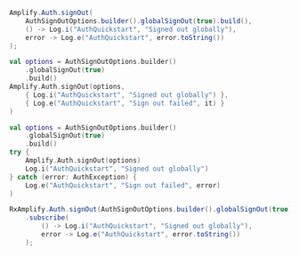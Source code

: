 <BlockSwitcher>
<CodeBlock name="Java">

```java
Amplify.Auth.signOut(
    AuthSignOutOptions.builder().globalSignOut(true).build(),
    () -> Log.i("AuthQuickstart", "Signed out globally"),
    error -> Log.e("AuthQuickstart", error.toString())
);
```

</CodeBlock>
<CodeBlock name="Kotlin - Callbacks">

```kotlin
val options = AuthSignOutOptions.builder()
    .globalSignOut(true)
    .build()
Amplify.Auth.signOut(options,
    { Log.i("AuthQuickstart", "Signed out globally") },
    { Log.e("AuthQuickstart", "Sign out failed", it) }
)
```

</CodeBlock>
<CodeBlock name="Kotlin - Coroutines (Beta)">

```kotlin
val options = AuthSignOutOptions.builder()
    .globalSignOut(true)
    .build()
try {
    Amplify.Auth.signOut(options)
    Log.i("AuthQuickstart", "Signed out globally") 
} catch (error: AuthException) {
    Log.e("AuthQuickstart", "Sign out failed", error)
)
```

</CodeBlock>
<CodeBlock name="RxJava">

```java
RxAmplify.Auth.signOut(AuthSignOutOptions.builder().globalSignOut(true).build())
    .subscribe(
        () -> Log.i("AuthQuickstart", "Signed out globally"),
        error -> Log.e("AuthQuickstart", error.toString())
    );
```

</CodeBlock>
</BlockSwitcher> 
